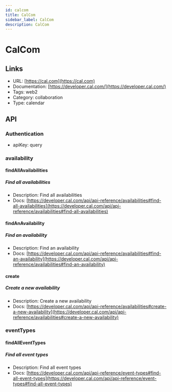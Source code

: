 ```yaml
---
id: calcom
title: CalCom
sidebar_label: CalCom
description: CalCom
---
```


# CalCom

## Links

* URL: [https://cal.com](https://cal.com)
* Documentation: [https://developer.cal.com/](https://developer.cal.com/)
* Tags: web2
* Category: collaboration
* Type: calendar

## API

### Authentication

* apiKey: query

### availability

#### findAllAvailabilities

##### Find all availabilities

* Description: Find all availabilities
* Docs: [https://developer.cal.com/api/api-reference/availabilities#find-all-availabilities](https://developer.cal.com/api/api-reference/availabilities#find-all-availabilities)

#### findAnAvailability

##### Find an availability

* Description: Find an availability
* Docs: [https://developer.cal.com/api/api-reference/availabilities#find-an-availability](https://developer.cal.com/api/api-reference/availabilities#find-an-availability)

#### create

##### Create a new availability

* Description: Create a new availability
* Docs: [https://developer.cal.com/api/api-reference/availabilities#create-a-new-availability](https://developer.cal.com/api/api-reference/availabilities#create-a-new-availability)

### eventTypes

#### findAllEventTypes

##### Find all event types

* Description: Find all event types
* Docs: [https://developer.cal.com/api/api-reference/event-types#find-all-event-types](https://developer.cal.com/api/api-reference/event-types#find-all-event-types)
